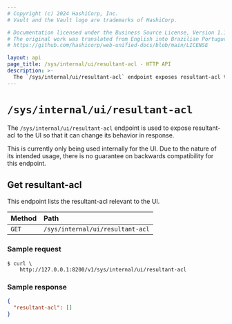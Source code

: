 ```yaml
---
# Copyright (c) 2024 HashiCorp, Inc.
# Vault and the Vault logo are trademarks of HashiCorp.

# Documentation licensed under the Business Source License, Version 1.1.
# The original work was translated from English into Brazilian Portuguese.
# https://github.com/hashicorp/web-unified-docs/blob/main/LICENSE

layout: api
page_title: /sys/internal/ui/resultant-acl - HTTP API
description: >-
  The `/sys/internal/ui/resultant-acl` endpoint exposes resultant-acl to the UI.
---
```


# `/sys/internal/ui/resultant-acl`

The `/sys/internal/ui/resultant-acl` endpoint is used to expose resultant-acl
to the UI so that it can change its behavior in response.

This is currently only being used internally for the UI. Due to the nature of its
intended usage, there is no guarantee on backwards compatibility for this endpoint.

## Get resultant-acl

This endpoint lists the resultant-acl relevant to the UI.

| Method | Path                             |
| :----- | :------------------------------- |
| `GET`  | `/sys/internal/ui/resultant-acl` |

### Sample request

```shell-session
$ curl \
    http://127.0.0.1:8200/v1/sys/internal/ui/resultant-acl
```

### Sample response

```json
{
  "resultant-acl": []
}
```
